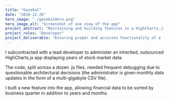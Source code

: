 ```yaml
---
title: "Gavekal"
date: "2018-12-28"
hero_image: "./gavekalHero.png"
hero_image_alt: "Screenshot of one view of the app"
project_abstract: "Maintaining and building features in a HighCharts.js App"
project_roles: "Developer"
project_deliverable: "Ensuring proper and accurate functionality of a financial chart app"
---
```

I subcontracted with a lead developer to administer an inherited, outsourced HighCharts.js app displaying years of stock market data.

The code, split across a dozen .js files, needed frequent debugging due to questionable architectural decisions (the administrator is given monthly data updates in the form of a multi-gigabyte CSV file).

I built a new feature into the app, allowing financial data to be sorted by business quarter in addition to years and months.
